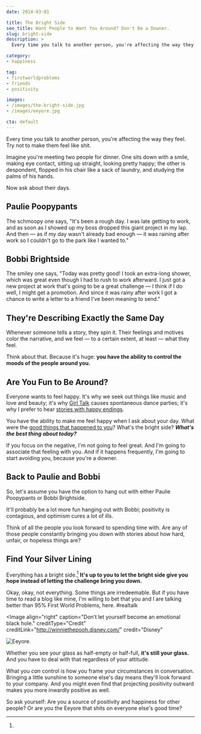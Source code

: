 ```yaml
---
date: 2014-03-01

title: The Bright Side
seo_title: Want People to Want You Around? Don't Be a Downer.
slug: bright-side
description: >
  Every time you talk to another person, you're affecting the way they feel. Try not to make them feel like shit.

category:
- happiness

tag:
- firstworldproblems
- friends
- positivity

images:
- /images/the-bright-side.jpg
- /images/eeyore.jpg

cta: default
---
```



Every time you talk to another person, you're affecting the way they feel. Try
not to make them feel like shit.

Imagine you're meeting two people for dinner. One sits down with a smile, making
eye contact, sitting up straight, looking pretty happy; the other is despondent,
flopped in his chair like a sack of laundry, and studying the palms of his
hands.

Now ask about their days.

## Paulie Poopypants

The schmoopy one says, "It's been a rough day. I was late getting to work, and
as soon as I showed up my boss dropped this giant project in my lap. And then —
as if my day wasn't already bad enough — it was raining after work so I couldn't
go to the park like I wanted to."

## Bobbi Brightside

The smiley one says, "Today was pretty good! I took an extra-long shower, which
was great even though I had to rush to work afterward. I just got a new project
at work that's going to be a great challenge — I think if I do well, I might get
a promotion. And since it was rainy after work I got a chance to write a letter
to a friend I've been meaning to send."

## They're Describing Exactly the Same Day

Whenever someone tells a story, they spin it. Their feelings and motives color
the narrative, and we feel — to a certain extent, at least — what they feel.

Think about that. Because it's huge: **you have the ability to control the moods
of the people around you.**

## Are You Fun to Be Around?

Everyone wants to feel happy. It's why we seek out things like music and love
and beauty; it's why [Girl Talk][1] causes spontaneous dance parties; it's why I
prefer to hear [stories with happy endings][2].

You have the ability to make me feel happy when I ask about your day. What were
the [good things that happened to you][3]? What's the bright side? **_What's the
best thing about today?_**

If you focus on the negative, I'm not going to feel great. And I'm going to
associate that feeling with you. And if it happens frequently, I'm going to
start avoiding you, because you're a downer.

## Back to Paulie and Bobbi

So, let's assume you have the option to hang out with either Paulie Poopypants
or Bobbi Brightside.

It'll probably be a lot more fun hanging out with Bobbi; positivity is
contagious, and optimism cures a lot of ills.

Think of all the people you look forward to spending time with. Are any of those
people constantly bringing you down with stories about how hard, unfair, or
hopeless things are?

## Find Your Silver Lining

Everything has a bright side.[^realtalk] **It's up to you to let the bright side
give you hope instead of letting the challenge bring you down.**

[^realtalk]:
  Okay, okay, not everything. Some things are irredeemable. But if you have time to read a blog like mine, I'm willing to bet that you and I are talking better than 95% First World Problems, here. #realtalk

<Image
  align="right"
  caption="Don’t let yourself become an emotional black hole."
  creditType="Credit"
  creditLink="http://winniethepooh.disney.com/"
  credit="Disney"
>

  ![Eeyore.](images/eeyore.jpg)

</Image>

Whether you see your glass as half-empty or half-full, **it's still your glass.** And you have to deal with that regardless of your attitude.

What you _can_ control is how you frame your circumstances in conversation.
Bringing a little sunshine to someone else's day means they'll look forward to
your company. And you might even find that projecting positivity outward makes
you more inwardly positive as well.

So ask yourself: Are you a source of positivity and happiness for other people?
Or are you the Eeyore that shits on everyone else's good time?

[1]: http://illegal-art.net/girltalk/
[2]: http://lengstorf.com/enough-sad-stories/
[3]: /how-to-be-positive

